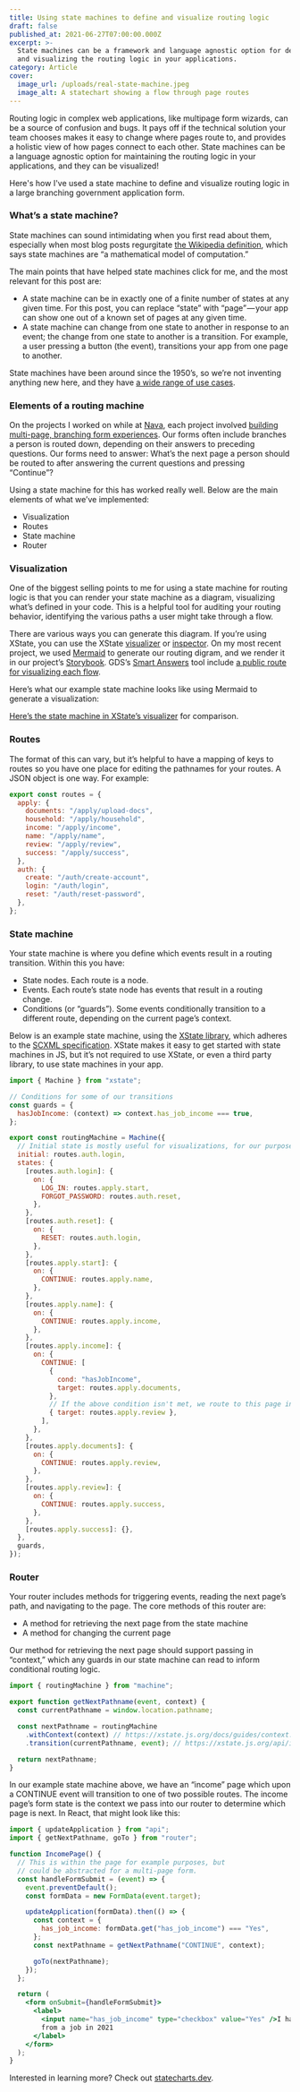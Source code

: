 ```yaml
---
title: Using state machines to define and visualize routing logic
draft: false
published_at: 2021-06-27T07:00:00.000Z
excerpt: >-
  State machines can be a framework and language agnostic option for defining
  and visualizing the routing logic in your applications.
category: Article
cover:
  image_url: /uploads/real-state-machine.jpeg
  image_alt: A statechart showing a flow through page routes
---
```


Routing logic in complex web applications, like multipage form wizards, can be a source of confusion and bugs. It pays off if the technical solution your team chooses makes it easy to change where pages route to, and provides a holistic view of how pages connect to each other. State machines can be a language agnostic option for maintaining the routing logic in your applications, and they can be visualized!

Here's how I've used a state machine to define and visualize routing logic in a large branching government application form.

### What’s a state machine?

State machines can sound intimidating when you first read about them, especially when most blog posts regurgitate [the Wikipedia definition](https://en.m.wikipedia.org/wiki/Finite-state_machine), which says state machines are “a mathematical model of computation.”

The main points that have helped state machines click for me, and the most relevant for this post are:

- A state machine can be in exactly one of a finite number of states at any given time. For this post, you can replace “state” with “page” — your app can show one out of a known set of pages at any given time.
- A state machine can change from one state to another in response to an event; the change from one state to another is a transition. For example, a user pressing a button (the event), transitions your app from one page to another.

State machines have been around since the 1950’s, so we’re not inventing anything new here, and they have [a wide range of use cases](https://xstate-catalogue.com/).

### Elements of a routing machine

On the projects I worked on while at [Nava](https://www.navapbc.com/), each project involved [building multi-page, branching form experiences](https://blog.navapbc.com/structuring-a-complex-eligibility-form-for-healthcare-gov-37d79a5ad6). Our forms often include branches a person is routed down, depending on their answers to preceding questions. Our forms need to answer: What’s the next page a person should be routed to after answering the current questions and pressing “Continue”?

Using a state machine for this has worked really well. Below are the main elements of what we’ve implemented:

- Visualization
- Routes
- State machine
- Router

### Visualization

One of the biggest selling points to me for using a state machine for routing logic is that you can render your state machine as a diagram, visualizing what’s defined in your code. This is a helpful tool for auditing your routing behavior, identifying the various paths a user might take through a flow.

There are various ways you can generate this diagram. If you’re using XState, you can use the XState [visualizer](https://xstate.js.org/viz/) or [inspector](https://statecharts.io/). On my most recent project, we used [Mermaid](https://mermaid-js.github.io/mermaid/#/flowchart) to generate our routing digram, and we render it in our project’s [Storybook](https://storybook.js.org/). GDS’s [Smart Answers](https://github.com/alphagov/smart-answers) tool include [a public route for visualizing each flow](https://www.gov.uk/business-coronavirus-support-finder/y/visualise).

Here’s what our example state machine looks like using Mermaid to generate a visualization:

<MarkdownImage
  url="/uploads/state-machine-visual.webp"
  alt="Flow diagram showing a flow through page routes "
  size="small"
/>

[Here’s the state machine in XState’s visualizer](https://xstate.js.org/viz/?gist=0fa11f317c50c86bd5a058253124414e) for comparison.

### Routes

The format of this can vary, but it’s helpful to have a mapping of keys to routes so you have one place for editing the pathnames for your routes. A JSON object is one way. For example:

```routes.js
export const routes = {
  apply: {
    documents: "/apply/upload-docs",
    household: "/apply/household",
    income: "/apply/income",
    name: "/apply/name",
    review: "/apply/review",
    success: "/apply/success",
  },
  auth: {
    create: "/auth/create-account",
    login: "/auth/login",
    reset: "/auth/reset-password",
  },
};
```

### State machine

Your state machine is where you define which events result in a routing transition. Within this you have:

- State nodes. Each route is a node.
- Events. Each route’s state node has events that result in a routing change.
- Conditions (or “guards”). Some events conditionally transition to a different route, depending on the current page’s context.

Below is an example state machine, using the [XState library](https://xstate.js.org/docs/), which adheres to the [SCXML specification](https://www.w3.org/TR/scxml/). XState makes it easy to get started with state machines in JS, but it’s not required to use XState, or even a third party library, to use state machines in your app.

```machine.js
import { Machine } from "xstate";

// Conditions for some of our transitions
const guards = {
  hasJobIncome: (context) => context.has_job_income === true,
};

export const routingMachine = Machine({
  // Initial state is mostly useful for visualizations, for our purposes.
  initial: routes.auth.login,
  states: {
    [routes.auth.login]: {
      on: {
        LOG_IN: routes.apply.start,
        FORGOT_PASSWORD: routes.auth.reset,
      },
    },
    [routes.auth.reset]: {
      on: {
        RESET: routes.auth.login,
      },
    },
    [routes.apply.start]: {
      on: {
        CONTINUE: routes.apply.name,
      },
    },
    [routes.apply.name]: {
      on: {
        CONTINUE: routes.apply.income,
      },
    },
    [routes.apply.income]: {
      on: {
        CONTINUE: [
          {
            cond: "hasJobIncome",
            target: routes.apply.documents,
          },
          // If the above condition isn't met, we route to this page instead:
          { target: routes.apply.review },
        ],
      },
    },
    [routes.apply.documents]: {
      on: {
        CONTINUE: routes.apply.review,
      },
    },
    [routes.apply.review]: {
      on: {
        CONTINUE: routes.apply.success,
      },
    },
    [routes.apply.success]: {},
  },
  guards,
});
```

### Router

Your router includes methods for triggering events, reading the next page’s path, and navigating to the page. The core methods of this router are:

- A method for retrieving the next page from the state machine
- A method for changing the current page

Our method for retrieving the next page should support passing in “context,” which any guards in our state machine can read to inform conditional routing logic.

```router.js
import { routingMachine } from "machine";

export function getNextPathname(event, context) {
  const currentPathname = window.location.pathname;

  const nextPathname = routingMachine
    .withContext(context) // https://xstate.js.org/docs/guides/context.html
    .transition(currentPathname, event); // https://xstate.js.org/api/interfaces/statemachine.html#transition

  return nextPathname;
}
```

In our example state machine above, we have an “income” page which upon a CONTINUE event will transition to one of two possible routes. The income page’s form state is the context we pass into our router to determine which page is next. In React, that might look like this:

```page.jsx
import { updateApplication } from "api";
import { getNextPathname, goTo } from "router";

function IncomePage() {
  // This is within the page for example purposes, but
  // could be abstracted for a multi-page form.
  const handleFormSubmit = (event) => {
    event.preventDefault();
    const formData = new FormData(event.target);

    updateApplication(formData).then(() => {
      const context = {
        has_job_income: formData.get("has_job_income") === "Yes",
      };
      const nextPathname = getNextPathname("CONTINUE", context);

      goTo(nextPathname);
    });
  };

  return (
    <form onSubmit={handleFormSubmit}>
      <label>
        <input name="has_job_income" type="checkbox" value="Yes" />I have income
        from a job in 2021
      </label>
    </form>
  );
}
```

Interested in learning more? Check out [statecharts.dev](https://statecharts.dev/).
